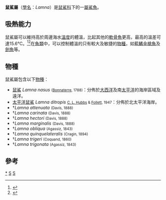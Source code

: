 {{Automatic taxobox
| taxon = Lamna
| authority = [[喬治·居維葉|Cuvier]], 1816
| fossil_range = {{Fossil range|65|0|ref=<ref>{{cite journal |last=Sepkoski |first=Jack |title=A compendium of fossil marine animal genera (Chondrichthyes entry) |journal=Bulletins of American Paleontology |volume=363 |pages=1–560 |date=2002 |url=http://strata.ummp.lsa.umich.edu/jack/showgenera.php?taxon=575&rank=class |accessdate=2008-01-09 |archiveurl=https://web.archive.org/web/20110930154826/http://strata.ummp.lsa.umich.edu/jack/showgenera.php?taxon=575&rank=class |archivedate=2011-09-30 |dead-url=no }}</ref>}}
| name = 鼠鯊屬<ref>{{ITIS|taxon=Lamna|ID=506801|year=2007|date=11 January}}</ref>
| image = Lanas u0.gif
| image_width = 250px
| image_caption = [[鼠鯊|鼠鯊]] ''Lamna nasus''
| type_species = [[鼠鯊|鼠鯊]] ''Lamna nasus''
| type_species_authority = Bloch and Schneider, 1801
| synonyms =
* ''Exoles'' <small>Gistel, 1848</small>
* ''Lamia'' <small>Risso, 1827</small>
* ''Selanonius'' <small>Fleming, 1828</small>
}}

'''鼠鯊屬'''（[[學名|學名]]：''Lamna''）是[[鼠鯊科|鼠鯊科]]下的一[[屬|屬]][[鯊魚|鯊魚]]。

== 吸熱能力 ==
鼠鯊屬可以維持高於周邊海水[[溫度|溫度]]的體溫，比起其他的[[軟骨魚|軟骨魚]]更高，最高的溫差可達15.6℃。<ref>{{Cite journal en|author=S. D. Anderson, K. J. Goldman|title=Temperature Measurements from Salmon Sharks, ''Lamna ditropis'', in Alaskan Waters|journal=Copeia|volume=2001|issue=3|year=2001|url=http://links.jstor.org/sici?sici=0045-8511(20010806)3%3A2001%3A3%3C794%3ATMFSSL%3E2.0.CO%3B2-X#abstract}}</ref><ref>{{Cite journal en|url=http://www.jbc.org/cgi/reprint/278/33/30741.pdf|author=C. Larsen, H. Malte, R. E. Weber|title=ATP-induced Reverse Temperature Effect in Isohemoglobins from the Endothermic Porbeagle Shark|journal=Journal of Biological Chemistry|volume=278|issue=33|pages=30741-30747|year=2003}}</ref>在[[魚類|魚類]]中，可以控制體溫的只有較大及敏捷的[[物種|物種]]，如[[藍鰭金槍魚|藍鰭金槍魚]]及[[劍魚|劍魚]]等。

== 物種 ==
鼠鯊屬包含以下[[物種|物種]]：
* [[鼠鯊|鼠鯊]] ''Lamna nasus'' <small>([[Pierre_Joseph_Bonnaterre|Bonnaterre]], 1788)</small>：分佈於[[大西洋|大西洋]]及南[[太平洋|太平洋]]的海岸區域及遠洋。
* [[太平洋鼠鯊|太平洋鼠鯊]] ''Lamna ditropis'' <small>[[Carl_Leavitt_Hubbs|C. L. Hubbs]] & [[William_Irving_Follett|Follett]], 1947</small>：分佈於北太平洋海岸。
* †''Lamna attenuata'' <small>(Davis, 1888)</small>
* †''Lamna carinata'' <small>(Davis, 1888)</small>
* †''Lamna hectori'' <small>(Davis, 1888)</small>
* †''Lamna marginalis'' <small>(Davis, 1888)</small>
* †''Lamna obliqua'' <small>(Agassiz, 1843)</small>
* †''Lamna quinquelateralis'' <small>(Cragin, 1894)</small>
* †''Lamna trigeri'' <small>(Coquand, 1860)</small>
* †''Lamna trigonata'' <small>(Agassiz, 1843)</small>
== 參考 ==
{{reflist}}
{{Taxonbar|from=Q137078}}

[[Category:鼠鯊屬|*]]
[[Category:鼠鯊科|S]]
[[Category:1816年描述的分类群|S]]